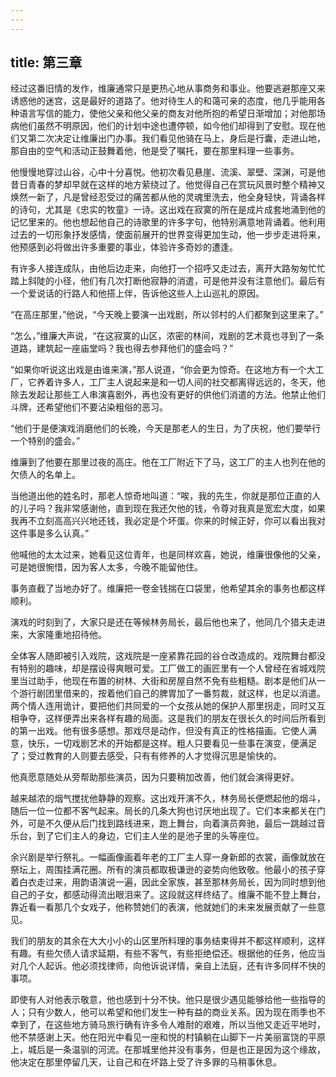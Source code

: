 ```yaml
---
---
---
```

title: 第三章
---




经过这番旧情的发作，维廉通常只是更热心地从事商务和事业。他要逃避那座又来诱惑他的迷宫，这是最好的道路了。他对待生人的和蔼可亲的态度，他几乎能用各种语言写信的能力，使他父亲和他父亲的商友对他所抱的希望日渐增加；对他那场病他们虽然不明原因，他们的计划中途也遭停顿，如今他们却得到了安慰。现在他们又第二次决定让维廉出门办事。我们看见他骑在马上，身后是行囊，走进山地，那自由的空气和活动正鼓舞着他，他是受了嘱托，要在那里料理一些事务。

他慢慢地穿过山谷，心中十分喜悦。他初次看见悬崖、流溪、翠壁、深渊，可是他昔日青春的梦却早就在这样的地方萦绕过了。他觉得自己在赏玩风景时整个精神又焕然一新了，凡是曾经忍受过的痛苦都从他的灵魂里洗去，他全身轻快，背诵各样的诗句，尤其是《忠实的牧童》一诗。这出戏在寂寞的所在是成片成套地涌到他的记忆里来的。他也想起他自己的诗歌里的许多字句，他特别满意地背诵着。他利用过去的一切形象抒发感情，使面前展开的世界变得更加生动，他一步步走进将来，他预感到必将做出许多重要的事业，体验许多奇妙的遭逢。

有许多人接连成队，由他后边走来，向他打一个招呼又走过去，离开大路匆匆忙忙踏上斜陡的小径，他们有几次打断他寂静的消遣，可是他并没有注意他们。最后有一个爱说话的行路人和他搭上伴，告诉他这些人上山巡礼的原因。

“在高庄那里，”他说，“今天晚上要演一出戏剧，所以邻村的人们都聚到这里来了。”

“怎么，”维廉大声说，“在这寂寞的山区，浓密的林间，戏剧的艺术竟也寻到了一条道路，建筑起一座庙堂吗？我也得去参拜他们的盛会吗？”

“如果你听说这出戏是由谁来演，”那人说道，“你会更为惊奇。在这地方有一个大工厂，它养着许多人，工厂主人说起来是和一切人间的社交都离得远远的，冬天，他除去发起让那些工人串演喜剧外，再也没有更好的供他们消遣的方法。他禁止他们斗牌，还希望他们不要沾染粗俗的恶习。

“他们于是便演戏消磨他们的长晚，今天是那老人的生日，为了庆祝，他们要举行一个特别的盛会。”

维廉到了他要在那里过夜的高庄。他在工厂附近下了马，这工厂的主人也列在他的欠债人的名单上。

当他道出他的姓名时，那老人惊奇地叫道：“唉，我的先生，你就是那位正直的人的儿子吗？我非常感谢他，直到现在我还欠他的钱，令尊对我真是宽宏大度，如果我再不立刻高高兴兴地还钱，我必定是个坏蛋。你来的时候正好，你可以看出我对这件事是多么认真。”

他喊他的太太过来，她看见这位青年，也是同样欢喜，她说，维廉很像他的父亲，可是她很惋惜，因为客人太多，今晚不能留他住。

事务直截了当地办好了。维廉把一卷金钱揣在口袋里，他希望其余的事务也都这样顺利。

演戏的时刻到了，大家只是还在等候林务局长，最后他也来了，他同几个猎夫走进来，大家隆重地招待他。

全体客人随即被引入戏院，这戏院是一座紧靠花园的谷仓改造成的。戏院舞台都没有特别的趣味，却是摆设得爽眼可爱。工厂做工的画匠里有一个人曾经在省城戏院里当过助手，他现在布置的树林、大街和房屋自然不免有些粗糙。剧本是他们从一个游行剧团里借来的，按着他们自己的脾胃加了一番剪裁，就这样，也足以消遣。两个情人连用诡计，要把他们共同爱的一个女孩从她的保护人那里拐走，同时又互相争夺，这样便弄出来各样有趣的局面。这是我们的朋友在很长久的时间后所看到的第一出戏。他有很多感想。那戏尽是动作，但没有真正的性格描画。它使人满意，快乐，一切戏剧艺术的开始都是这样。粗人只要看见一些事在演变，便满足了；受过教育的人则要去感受，只有有修养的人才觉得沉思是愉快的。

他真愿意随处从旁帮助那些演员，因为只要稍加改善，他们就会演得更好。

越来越浓的烟气搅扰他静静的观察。这出戏开演不久，林务局长便燃起他的烟斗，随后一位一位都不客气起来。局长的几条大狗也讨厌地出现了。它们本来都关在门外，可是不久便从后门找到路线进来，跑上舞台，向着演员奔驰，最后一跳越过音乐台，到了它们主人的身边，它们主人坐的是池子里的头等座位。

余兴剧是举行祭礼。一幅画像画着年老的工厂主人穿一身新郎的衣裳，画像就放在祭坛上，周围挂满花圈。所有的演员都取极谦逊的姿势向他致敬。他最小的孩子穿着白衣走过来，用韵语演说一遍，因此全家族，甚至那林务局长，因为同时想到他自己的子女，都感动得流出眼泪来了。这段就这样终结了。维廉不能不登上舞台，靠近看一看那几个女戏子，他称赞她们的表演，他就她们的未来发展贡献了一些意见。

我们的朋友的其余在大大小小的山区里所料理的事务结束得并不都这样顺利，这样有趣。有些欠债人请求延期，有些不客气，有些拒绝偿还。根据他的任务，他应当对几个人起诉。他必须找律师，向他诉说详情，亲自上法庭，还有许多同样不快的事项。

即使有人对他表示敬意，他也感到十分不快。他只是很少遇见能够给他一些指导的人；只有少数人，他可以希望和他们发生一种有益的商业关系。因为现在雨季也不幸到了，在这些地方骑马旅行确有许多令人难耐的艰难，所以当他又走近平地时，他不禁感谢上天。他在阳光中看见一座和悦的村镇躺在山脚下一片美丽富饶的平原上，城后是一条温驯的河流。在那城里他并没有事务，但是也正是因为这个缘故，他决定在那里停留几天，让自己和在坏路上受了许多罪的马稍事休息。
